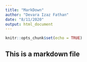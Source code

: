 ```yaml
---
title: "MarkDown"
author: "Devara Izaz Fathan"
date: "8/11/2020"
output: html_document
---
```


```r
knitr::opts_chunk$set(echo = TRUE)
```

## This is a markdown file
